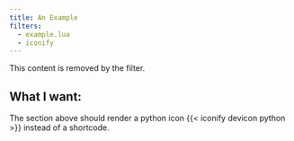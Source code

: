 ```yaml
---
title: An Example
filters:
  - example.lua
  - iconify
---
```


::: {#example}

This content is removed by the filter.

:::

## What I want:

The section above should render a python icon {{< iconify devicon python >}} instead of a shortcode.
